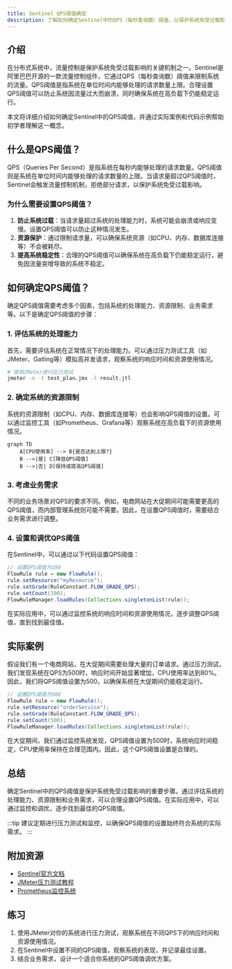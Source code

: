 ```yaml
---
title: Sentinel QPS阈值确定
description: 了解如何确定Sentinel中的QPS（每秒查询数）阈值，以保护系统免受过载影响。本文将从基础概念入手，逐步讲解如何设置和调优QPS阈值，并提供实际案例和代码示例。
---
```


## 介绍

在分布式系统中，流量控制是保护系统免受过载影响的关键机制之一。Sentinel是阿里巴巴开源的一款流量控制组件，它通过QPS（每秒查询数）阈值来限制系统的流量。QPS阈值是指系统在单位时间内能够处理的请求数量上限。合理设置QPS阈值可以防止系统因流量过大而崩溃，同时确保系统在高负载下仍能稳定运行。

本文将详细介绍如何确定Sentinel中的QPS阈值，并通过实际案例和代码示例帮助初学者理解这一概念。

## 什么是QPS阈值？

QPS（Queries Per Second）是指系统在每秒内能够处理的请求数量。QPS阈值则是系统在单位时间内能够处理的请求数量的上限。当请求量超过QPS阈值时，Sentinel会触发流量控制机制，拒绝部分请求，以保护系统免受过载影响。

### 为什么需要设置QPS阈值？

1. **防止系统过载**：当请求量超过系统的处理能力时，系统可能会崩溃或响应变慢。设置QPS阈值可以防止这种情况发生。
2. **资源保护**：通过限制请求量，可以确保系统资源（如CPU、内存、数据库连接等）不会被耗尽。
3. **提高系统稳定性**：合理的QPS阈值可以确保系统在高负载下仍能稳定运行，避免因流量突增导致的系统不稳定。

## 如何确定QPS阈值？

确定QPS阈值需要考虑多个因素，包括系统的处理能力、资源限制、业务需求等。以下是确定QPS阈值的步骤：

### 1. 评估系统的处理能力

首先，需要评估系统在正常情况下的处理能力。可以通过压力测试工具（如JMeter、Gatling等）模拟高并发请求，观察系统的响应时间和资源使用情况。

```bash
# 使用JMeter进行压力测试
jmeter -n -t test_plan.jmx -l result.jtl
```

### 2. 确定系统的资源限制

系统的资源限制（如CPU、内存、数据库连接等）也会影响QPS阈值的设置。可以通过监控工具（如Prometheus、Grafana等）观察系统在高负载下的资源使用情况。

```mermaid
graph TD
    A[CPU使用率] --> B{是否达到上限?}
    B -->|是| C[降低QPS阈值]
    B -->|否| D[保持或提高QPS阈值]
```

### 3. 考虑业务需求

不同的业务场景对QPS的要求不同。例如，电商网站在大促期间可能需要更高的QPS阈值，而内部管理系统则可能不需要。因此，在设置QPS阈值时，需要结合业务需求进行调整。

### 4. 设置和调优QPS阈值

在Sentinel中，可以通过以下代码设置QPS阈值：

```java
// 设置QPS阈值为100
FlowRule rule = new FlowRule();
rule.setResource("myResource");
rule.setGrade(RuleConstant.FLOW_GRADE_QPS);
rule.setCount(100);
FlowRuleManager.loadRules(Collections.singletonList(rule));
```

在实际应用中，可以通过监控系统的响应时间和资源使用情况，逐步调整QPS阈值，直到找到最佳值。

## 实际案例

假设我们有一个电商网站，在大促期间需要处理大量的订单请求。通过压力测试，我们发现系统在QPS为500时，响应时间开始显著增加，CPU使用率达到80%。因此，我们将QPS阈值设置为500，以确保系统在大促期间仍能稳定运行。

```java
// 设置QPS阈值为500
FlowRule rule = new FlowRule();
rule.setResource("orderService");
rule.setGrade(RuleConstant.FLOW_GRADE_QPS);
rule.setCount(500);
FlowRuleManager.loadRules(Collections.singletonList(rule));
```

在大促期间，我们通过监控系统发现，QPS阈值设置为500时，系统响应时间稳定，CPU使用率保持在合理范围内。因此，这个QPS阈值设置是合理的。

## 总结

确定Sentinel中的QPS阈值是保护系统免受过载影响的重要步骤。通过评估系统的处理能力、资源限制和业务需求，可以合理设置QPS阈值。在实际应用中，可以通过监控和调优，逐步找到最佳的QPS阈值。

:::tip
建议定期进行压力测试和监控，以确保QPS阈值的设置始终符合系统的实际需求。
:::

## 附加资源

- [Sentinel官方文档](https://sentinelguard.io/)
- [JMeter压力测试教程](https://jmeter.apache.org/usermanual/index.html)
- [Prometheus监控系统](https://prometheus.io/)

## 练习

1. 使用JMeter对你的系统进行压力测试，观察系统在不同QPS下的响应时间和资源使用情况。
2. 在Sentinel中设置不同的QPS阈值，观察系统的表现，并记录最佳设置。
3. 结合业务需求，设计一个适合你系统的QPS阈值调优方案。
